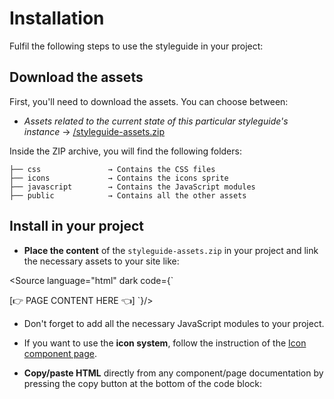 
<Meta title="Installation" />


# Installation

Fulfil the following steps to use the styleguide in your project:

## Download the assets

First, you'll need to download the assets. You can choose between:
- *Assets related to the current state of this particular styleguide's instance* → [/styleguide-assets.zip](/styleguide-assets.zip)

Inside the ZIP archive, you will find the following folders:

```
├── css               → Contains the CSS files
├── icons             → Contains the icons sprite
├── javascript        → Contains the JavaScript modules
├── public            → Contains all the other assets
```

## Install in your project

- **Place the content** of the `styleguide-assets.zip` in your project and link the necessary assets to your site like:

<Source language="html" dark code={`
  <!DOCTYPE html>
  <html lang="fr">
  <head>
    <title>[SITE TITLE HERE]</title>
    <meta charset="UTF-8">
    <meta http-equiv="X-UA-Compatible" content="IE=edge,chrome=1" />
    <meta name="viewport" content="width=device-width, user-scalable=no, initial-scale=1.0, maximum-scale=1.0, minimum-scale=1.0">
    <!-- 👇 To load the CSS 👇 -->
    <link rel="stylesheet" href="/css/styles.css" />
  </head>
  <body>
    [👉 PAGE CONTENT HERE 👈]
    <!-- 👇 To load the JS module WHEN needed 👇 -->
    <script type="text/javascript" src="test-module.bundle.js"></script>
  </body>
  </html>
`}/>

- Don't forget to add all the necessary JavaScript modules to your project.

- If you want to use the **icon system**, follow the instruction of the [Icon component page](/docs/atoms-icon--documentation).

- **Copy/paste HTML** directly from any component/page documentation by pressing the copy button at the bottom of the code block:


